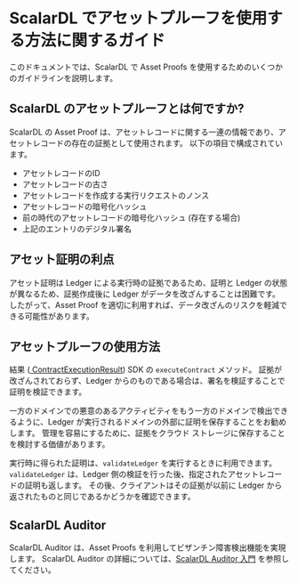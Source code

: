 # ScalarDL でアセットプルーフを使用する方法に関するガイド


<TranslationBanner />

このドキュメントでは、ScalarDL で Asset Proofs を使用するためのいくつかのガイドラインを説明します。

## ScalarDL のアセットプルーフとは何ですか?

ScalarDL の Asset Proof は、アセットレコードに関する一連の情報であり、アセットレコードの存在の証拠として使用されます。 以下の項目で構成されています。

- アセットレコードのID
- アセットレコードの古さ
- アセットレコードを作成する実行リクエストのノンス
- アセットレコードの暗号化ハッシュ
- 前の時代のアセットレコードの暗号化ハッシュ (存在する場合)
- 上記のエントリのデジタル署名

## アセット証明の利点

アセット証明は Ledger による実行時の証拠であるため、証明と Ledger の状態が異なるため、証拠作成後に Ledger がデータを改ざんすることは困難です。
したがって、Asset Proof を適切に利用すれば、データ改ざんのリスクを軽減できる可能性があります。

## アセットプルーフの使用方法

結果 ([ ContractExecutionResult](https://scalar-labs.github.io/scalardl/javadoc/latest/common/com/scalar/dl/ledger/model/ContractExecutionResult.html)) SDK の `executeContract` メソッド。 証拠が改ざんされておらず、Ledger からのものである場合は、署名を検証することで証明を検証できます。

一方のドメインでの悪意のあるアクティビティをもう一方のドメインで検出できるように、Ledger が実行されるドメインの外部に証明を保存することをお勧めします。 管理を容易にするために、証拠をクラウド ストレージに保存することを検討する価値があります。

実行時に得られた証明は、`validateLedger` を実行するときに利用できます。 `validateLedger` は、Ledger 側の検証を行った後、指定されたアセットレコードの証明も返します。 その後、クライアントはその証拠が以前に Ledger から返されたものと同じであるかどうかを確認できます。

## ScalarDL Auditor 

ScalarDL Auditor は、Asset Proofs を利用してビザンチン障害検出機能を実現します。 ScalarDL Auditor の詳細については、[ScalarDL Auditor 入門](getting-started-auditor.mdx) を参照してください。
